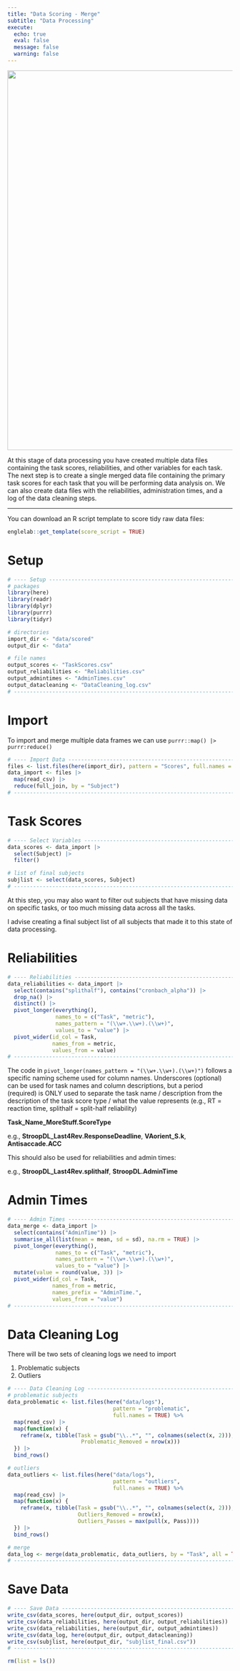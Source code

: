 ```yaml
---
title: "Data Scoring - Merge"
subtitle: "Data Processing"
execute:
  echo: true
  eval: false
  message: false
  warning: false
---
```


![](images/data_workflow_2.png){width="850"}

At this stage of data processing you have created multiple data files containing the task scores, reliabilities, and other variables for each task. The next step is to create a single merged data file containing the primary task scores for each task that you will be performing data analysis on. We can also create data files with the reliabilities, administration times, and a log of the data cleaning steps.

------------------------------------------------------------------------

You can download an R script template to score tidy raw data files:

```r
englelab::get_template(score_script = TRUE)
```

# Setup

```r
# ---- Setup -------------------------------------------------------------------
# packages
library(here)
library(readr)
library(dplyr)
library(purrr)
library(tidyr)

# directories
import_dir <- "data/scored"
output_dir <- "data"

# file names
output_scores <- "TaskScores.csv"
output_reliabilities <- "Reliabilities.csv"
output_admintimes <- "AdminTimes.csv"
output_datacleaning <- "DataCleaning_log.csv"
# ------------------------------------------------------------------------------
```

# Import

To import and merge multiple data frames we can use `purrr::map() |> purrr:reduce()`

```r
# ---- Import Data -------------------------------------------------------------
files <- list.files(here(import_dir), pattern = "Scores", full.names = TRUE)
data_import <- files |>
  map(read_csv) |>
  reduce(full_join, by = "Subject")
# ------------------------------------------------------------------------------
```

# Task Scores

```r
# ---- Select Variables --------------------------------------------------------
data_scores <- data_import |>
  select(Subject) |>
  filter()

# list of final subjects
subjlist <- select(data_scores, Subject)
# ------------------------------------------------------------------------------
```

At this step, you may also want to filter out subjects that have missing data on specific tasks, or too much missing data across all the tasks.

I advise creating a final subject list of all subjects that made it to this state of data processing.

# Reliabilities

```r
# ---- Reliabilities -----------------------------------------------------------
data_reliabilities <- data_import |>
  select(contains("splithalf"), contains("cronbach_alpha")) |>
  drop_na() |>
  distinct() |>
  pivot_longer(everything(),
               names_to = c("Task", "metric"),
               names_pattern = "(\\w+.\\w+).(\\w+)",
               values_to = "value") |>
  pivot_wider(id_col = Task,
              names_from = metric,
              values_from = value)
# ------------------------------------------------------------------------------
```

The code in `pivot_longer(names_pattern = "(\\w+.\\w+).(\\w+)")` follows a specific naming scheme used for column names. Underscores (optional) can be used for task names and column descriptions, but a period (required) is ONLY used to separate the task name / description from the description of the task score type / what the value represents (e.g., RT = reaction time, splithalf = split-half reliability)

**Task_Name_MoreStuff.ScoreType**

e.g., **StroopDL_Last4Rev.ResponseDeadline**, **VAorient_S.k**, **Antisaccade.ACC**

This should also be used for reliabilities and admin times:

e.g., **StroopDL_Last4Rev.splithalf**, **StroopDL.AdminTime**

# Admin Times

```r
# ---- Admin Times -------------------------------------------------------------
data_merge <- data_import |>
  select(contains("AdminTime")) |>
  summarise_all(list(mean = mean, sd = sd), na.rm = TRUE) |>
  pivot_longer(everything(),
               names_to = c("Task", "metric"),
               names_pattern = "(\\w+.\\w+).(\\w+)",
               values_to = "value") |>
  mutate(value = round(value, 3)) |>
  pivot_wider(id_col = Task,
              names_from = metric,
              names_prefix = "AdminTime.",
              values_from = "value")
# ------------------------------------------------------------------------------
```

# Data Cleaning Log

There will be two sets of cleaning logs we need to import

1.  Problematic subjects
2.  Outliers

```r
# ---- Data Cleaning Log -------------------------------------------------------
# problematic subjects
data_problematic <- list.files(here("data/logs"), 
                                 pattern = "problematic", 
                                 full.names = TRUE) %>%
  map(read_csv) |>
  map(function(x) {
    reframe(x, tibble(Task = gsub("\\..*", "", colnames(select(x, 2))), 
                       Problematic_Removed = nrow(x)))
  }) |>
  bind_rows()

# outliers
data_outliers <- list.files(here("data/logs"), 
                                 pattern = "outliers", 
                                 full.names = TRUE) %>%
  map(read_csv) |>
  map(function(x) {
    reframe(x, tibble(Task = gsub("\\..*", "", colnames(select(x, 2))),
                      Outliers_Removed = nrow(x),
                      Outliers_Passes = max(pull(x, Pass))))
  }) |>
  bind_rows()

# merge
data_log <- merge(data_problematic, data_outliers, by = "Task", all = TRUE)
# ------------------------------------------------------------------------------
```

# Save Data

```r
# ---- Save Data ---------------------------------------------------------------
write_csv(data_scores, here(output_dir, output_scores))
write_csv(data_reliabilities, here(output_dir, output_reliabilities))
write_csv(data_reliabilities, here(output_dir, output_admintimes))
write_csv(data_log, here(output_dir, output_datacleaning))
write_csv(subjlist, here(output_dir, "subjlist_final.csv"))
# ------------------------------------------------------------------------------

rm(list = ls())
```
